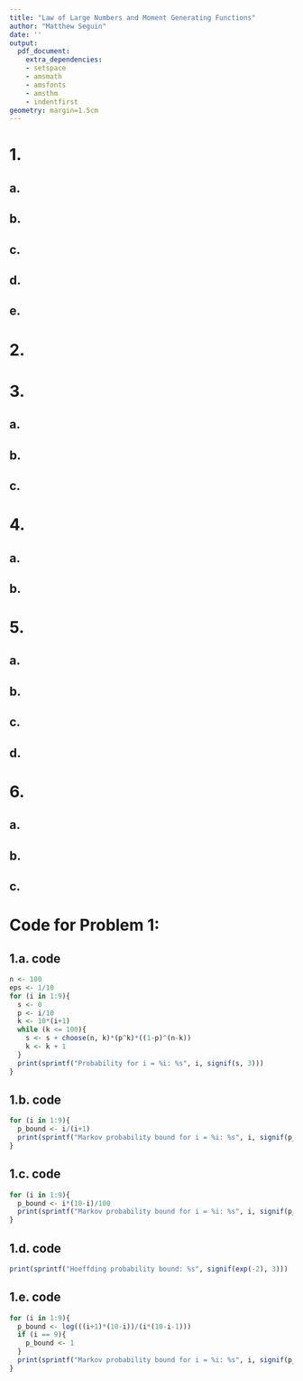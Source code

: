 ```yaml
---
title: "Law of Large Numbers and Moment Generating Functions"
author: "Matthew Seguin"
date: ''
output:
  pdf_document:
    extra_dependencies:
    - setspace
    - amsmath
    - amsfonts
    - amsthm
    - indentfirst
geometry: margin=1.5cm
---
```


# 1.
\begin{center}
\doublespacing
    Let $S_n\sim\mbox{Binomial}(n, p)$.
    \\We are asked to calculate the following for the cases $n = 100$ and $p_i =\frac{i}{10}$ for $i\in\{1, 2, ..., 10\}$ and $\epsilon =\frac{1}{10}$:
    \[\mathbb{P}[\frac{S_n}{n}\geq p_i +\epsilon]\]
\end{center}

## a.
\begin{center}
\doublespacing
    First we will compute the exact probabilities. Recall that $\mathbb{P}[S_n = k] =\binom{n}{k}p^k(1-p)^{n-k}$ for $k\in\{0, 1, 2, ..., n\}$.
    \\Therefore:
    \[\mathbb{P}[\frac{S_n}{n}\geq p +\epsilon] =\mathbb{P}[S_n\geq n(p +\epsilon)] =\sum_{n(p +\epsilon)\leq k\leq n}\mathbb{P}[S_n = k] =\sum_{n(p +\epsilon)\leq k\leq n}\binom{n}{k}p^k(1-p)^{n-k}\]
    If we let $n=100$, $p_i =\frac{i}{10}$, and $\epsilon =\frac{1}{10}$ this reduces to:
    \[\mathbb{P}[\frac{S_n}{n}\geq p_i +\epsilon] =\sum_{n(p_i +\epsilon)\leq k\leq n}\binom{n}{k}p_i^k(1-p_i)^{n-k} =\sum_{100(\frac{i}{10} +\frac{1}{10})\leq k\leq 100}\binom{100}{k}\Big{(}\frac{i}{10}\Big{)}^k\Big{(}1-\frac{i}{10}\Big{)}^{100-k}\]
    \[=\sum_{10(i + 1)\leq k\leq 100}\binom{100}{k}\Big{(}\frac{i}{10}\Big{)}^k\Big{(}1-\frac{i}{10}\Big{)}^{100-k}\]
    From the code shown \hyperref[1.a. code]{\textbf{\underline{here}}} we got the probabilities below:
    \begin{table}[h]
        \centering
        \begin{tabular}{|c|c|}
            \hline
            i & $\mathbb{P}[S_n/n\geq p_i +\epsilon]$ \\
            \hline
            1 & 0.00198 \\
            \hline
            2 & 0.0112 \\
            \hline
            3 & 0.021 \\
            \hline
            4 & 0.0271 \\
            \hline
            5 & 0.0284 \\
            \hline
            6 & 0.0248 \\
            \hline
            7 & 0.0165 \\
            \hline
            8 & 0.0057 \\
            \hline
            9 & 0.0000266 \\
            \hline
        \end{tabular}
    \end{table}
\end{center}

\newpage
## b.
\begin{center}
\doublespacing
    Now we will compute the Markov upper bound for these probabilities. Recall that $\mathbb{P}[X\geq a]\leq\frac{\mathbb{E}[X]}{a}$ for $a > 0$ and a non-negative random variable $X$. Further recall that since $S_n\sim\mbox{Binomial}(n, p)$ we know $\mathbb{E}[S_n] = np$.
    \\Therefore:
    \[\mathbb{P}[\frac{S_n}{n}\geq p +\epsilon] =\mathbb{P}[S_n\geq n(p +\epsilon)]\leq\frac{\mathbb{E}[S_n]}{n(p +\epsilon)} =\frac{np}{n(p +\epsilon)} =\frac{p}{p +\epsilon}\]
    If we let $n=100$, $p_i =\frac{i}{10}$, and $\epsilon =\frac{1}{10}$ this reduces to:
    \[\mathbb{P}[\frac{S_n}{n}\geq p_i +\epsilon]\leq\frac{p_i}{p_i +\epsilon} =\frac{i/10}{i/10 + 1/10} =\frac{i}{i+1}\]
    From the code shown \hyperref[1.b. code]{\textbf{\underline{here}}} we got the probabilities bounds below:
    \begin{table}[h]
        \centering
        \begin{tabular}{|c|c|}
            \hline
            i & Markov bound: $i/(i+1)$ \\
            \hline
            1 & 0.50 \\
            \hline
            2 & 0.667 \\
            \hline
            3 & 0.75 \\
            \hline
            4 & 0.80 \\
            \hline
            5 & 0.833 \\
            \hline
            6 & 0.857 \\
            \hline
            7 & 0.875 \\
            \hline
            8 & 0.889 \\
            \hline
            9 & 0.90 \\
            \hline
        \end{tabular}
    \end{table}
\end{center}

\newpage
## c.
\begin{center}
\doublespacing
    Now we will compute the Chebyschev upper bound for these probabilities. Recall that $\mathbb{P}[|X -\mu|\geq c]\leq\frac{\mathbb{V}[X]}{c^2}$ for $c > 0$. Further recall that since $S_n\sim\mbox{Binomial}(n, p)$ we know $\mathbb{E}[S_n] = np$ and $\mathbb{V}[X] = np(1-p)$.
    \\Therefore:
    \[\mathbb{P}[\frac{S_n}{n}\geq p +\epsilon] =\mathbb{P}[S_n\geq n(p +\epsilon)] =\mathbb{P}[S_n - np\geq n\epsilon]\leq\mathbb{P}[S_n - np\geq n\epsilon] +\mathbb{P}[S_n - np\leq -n\epsilon]\]
    \[=\mathbb{P}[|S_n - np|\geq n\epsilon]\leq\frac{np(1-p)}{n^2\epsilon^2} =\frac{p(1-p)}{n\epsilon^2}\]
    If we let $n=100$, $p_i =\frac{i}{10}$, and $\epsilon =\frac{1}{10}$ this reduces to:
    \[\mathbb{P}[\frac{S_n}{n}\geq p_i +\epsilon]\leq\frac{p_i(1-p_i)}{n\epsilon^2} =\frac{(i/10)(1-(i/10))}{100(1/10)^2} =\frac{1}{100}(i(10-i))\]
    From the code shown \hyperref[1.c. code]{\textbf{\underline{here}}} we got the probabilities bounds below:
    \begin{table}[h]
        \centering
        \begin{tabular}{|c|c|}
            \hline
            i & Chebyschev bound: $(i(10-i))/100$ \\
            \hline
            1 & 0.09 \\
            \hline
            2 & 0.16 \\
            \hline
            3 & 0.21 \\
            \hline
            4 & 0.24 \\
            \hline
            5 & 0.25 \\
            \hline
            6 & 0.24 \\
            \hline
            7 & 0.21 \\
            \hline
            8 & 0.16 \\
            \hline
            9 & 0.09 \\
            \hline
        \end{tabular}
    \end{table}
    \break
    Note however that for $i = 5$ we can see $\mathbb{P}[S_n - np\geq c] =\mathbb{P}[S_n - np\leq -c]$ since the distribution is symmetric about $\mu = np_i = 100(5/10) = 50$.
    \\Therefore for $i = 5$ which has $p_5 = 1/2$ we know:
    \[\mathbb{P}[\frac{S_n}{n}\geq p_5 +\epsilon] =\mathbb{P}[S_n\geq n(p_5 +\epsilon)] =\mathbb{P}[S_n - np_5\geq n\epsilon] =\frac{1}{2}\Big{(}\mathbb{P}[S_n - np_5\geq n\epsilon] +\mathbb{P}[S_n - np_5\leq -n\epsilon]\Big{)}\]
    \[=\frac{1}{2}\mathbb{P}[|S_n - np_5|\geq n\epsilon]\leq\frac{np_5(1-p_5)}{2n^2\epsilon^2} =\frac{p_5(1-p_5)}{2n\epsilon^2}\]
    Showing that for $i=5$ we can cut this bound in half, this will not work for any other $i$ because it is not true that:
    \[\mathbb{P}[S_n - np_i\geq n\epsilon] =\frac{1}{2}\Big{(}\mathbb{P}[S_n - np_i\geq n\epsilon] +\mathbb{P}[S_n - np_i\leq -n\epsilon]\Big{)}\]
\end{center}

\newpage
## d.
\begin{center}
\doublespacing
    Now we will compute the Hoeffding upper bound for these probabilities. Recall that for a random variable $Y_n = X_1 + ... + X_n$ where $a_i\leq X_i\leq b_i$ are independent we know $\mathbb{P}[Y_n -\mathbb{E}[Y_n]\geq t]\leq\mbox{exp}\Big{(}{-\frac{2t^2}{\sum_{i=1}^n (b_i - a_i)^2}}\Big{)}$ for $t > 0$. Further recall that since $S_n\sim\mbox{Binomial}(n, p)$ we know $S_n = X_1 + ... + X_n$ where $0\leq X_i\leq 1$ are independent and $\mathbb{E}[S_n] = np$.
    \\Therefore:
    \[\mathbb{P}[\frac{S_n}{n}\geq p +\epsilon] =\mathbb{P}[S_n\geq n(p +\epsilon)] =\mathbb{P}[S_n - np\geq n\epsilon]\leq\mbox{exp}\Big{(}{-\frac{2(n\epsilon)^2}{\sum_{i=1}^n (1 - 0)^2}}\Big{)} =\mbox{exp}\Big{(}-2n\epsilon^2\Big{)}\]
    If we let $n=100$, $p_i =\frac{i}{10}$, and $\epsilon =\frac{1}{10}$ this reduces to:
    \[\mathbb{P}[\frac{S_n}{n}\geq p_i +\epsilon]\leq\mbox{exp}\Big{(}-2n\epsilon^2\Big{)} =\mbox{exp}\Big{(}-2(100)(\frac{1}{10})^2\Big{)} =\mbox{exp}\Big{(}-2\Big{)}\]
    From the code shown \hyperref[1.d. code]{\textbf{\underline{here}}} we got the probabilities bounds below:
    \begin{table}[h]
        \centering
        \begin{tabular}{|c|c|}
            \hline
            i & Chebyshev bound: $\mbox{exp}(-2)$ \\
            \hline
            1 & 0.135 \\
            \hline
            2 & 0.135 \\
            \hline
            3 & 0.135 \\
            \hline
            4 & 0.135 \\
            \hline
            5 & 0.135 \\
            \hline
            6 & 0.135 \\
            \hline
            7 & 0.135 \\
            \hline
            8 & 0.135 \\
            \hline
            9 & 0.135 \\
            \hline
        \end{tabular}
    \end{table}
\end{center}

## e.
\begin{center}
\doublespacing
    Now we will compute the Chernoff upper bound for these probabilities. Recall that for a random variable $X$ we know for all $a > 0$ that $\mathbb{P}[X\geq a]\leq e^{-ta}\mathbb{E}[e^{tX}]$ for $t > 0$. Further recall that $\mathbb{P}[S_n = k] =\binom{n}{k}p^k(1-p)^{n-k}$ for $k\in\{0, 1, 2, ..., n\}$.
    \break
    \\This implies that $\mathbb{E}[e^{tX}] =\sum_{k=0}^n e^{tk}\binom{n}{k}p^k(1-p)^{n-k} =\sum_{k=0}^n\binom{n}{k}(pe^t)^k(1-p)^{n-k} = (pe^t + 1-p)^n$
    \\Where the last equality is a result of the binomial theorem for $(a + b)^n$ recognizing $a = pe^t$ and $b = 1 - p$.
    \\Therefore for any $t > 0$:
    \[\mathbb{P}[\frac{S_n}{n}\geq p +\epsilon] =\mathbb{P}[S_n\geq n(p +\epsilon)]\leq e^{-tn(p+\epsilon)}(pe^t + 1 - p)^n\]
    Now we want to find the $t > 0$ that minimizes this expression.
    \\If $p +\epsilon = 1$ then $e^{-tn(p+\epsilon)}(pe^t + 1 - p)^n = e^{-tn}(pe^t + 1 - p)^n = (p + (1-p)e^{-t})^n\leq (p + (1 - p))^n = 1$ is our bound.
    \break
    \\Continued on next page.
    \newpage
    If we assume $p +\epsilon < 1$ (which will be apparent why we need to later) we can do this by taking the derivative with respect to $t$:
    \[\dfrac{\partial}{\partial t} e^{-tn(p+\epsilon)}(pe^t + 1 - p)^n = -n(p+\epsilon)e^{-tn(p+\epsilon)}(pe^t + 1 - p)^n + ne^{-tn(p+\epsilon)}(pe^t + 1 - p)^{n-1}pe^t\]
    Setting this equal to 0 to find critical points we get:
    \[0 = -n(p+\epsilon)e^{-tn(p+\epsilon)}(pe^t + 1 - p)^n + ne^{-tn(p+\epsilon)}(pe^t + 1 - p)^{n-1}pe^t\]
    \[0 = -(p +\epsilon)(pe^t + 1 - p) + pe^t = pe^t(1 - (p +\epsilon)) - (p +\epsilon)(1 - p)\]
    \[pe^t(1 - (p +\epsilon)) = (p +\epsilon)(1 - p)\hspace{0.5in}\implies\hspace{0.5in}e^t =\frac{(p +\epsilon)(1 - p)}{p(1 - (p +\epsilon))}\]
    \[t =\mbox{ln}\Big{(}\frac{(p +\epsilon)(1 - p)}{p(1 - (p +\epsilon))}\Big{)} =\mbox{ln}\Big{(}\frac{(p +\epsilon)(1 - p)}{p(1 - (p +\epsilon))}\Big{)}\]
    This is in fact a minimum because the function is concave up as shown below:
    \[\dfrac{\partial^2}{\partial t^2} e^{-tn(p+\epsilon)}(pe^t + 1 - p)^n =\sum_{k=0}^n\dfrac{\partial^2}{\partial t^2} \binom{n}{k} e^{-tn(p+\epsilon)} p^ke^{kt} (1-p)^{n-k} =\sum_{k=0}^n\binom{n}{k} (1-p)^{n-k} p^k\dfrac{\partial^2}{\partial t^2} e^{t(k-n(p+\epsilon))}\]
    \[=\sum_{k=0}^n\binom{n}{k} (1-p)^{n-k} p^k\dfrac{\partial}{\partial t} (k-n(p+\epsilon))e^{t(k-n(p+\epsilon))} =\sum_{k=0}^n\binom{n}{k} (1-p)^{n-k} p^k (k-n(p+\epsilon))^2 e^{t(k-n(p+\epsilon))} > 0\]
    \\If we let $n=100$, $p_i =\frac{i}{10}$ (for $i < 9$), and $\epsilon =\frac{1}{10}$ this reduces to:
    \[t =\mbox{ln}\Big{(}\frac{(p_i +\epsilon)(1 - p_i)}{p_i(1 - (p_i +\epsilon))}\Big{)} =\mbox{ln}\Big{(}\frac{((i/10) + (1/10))(1 - (i/10))}{(i/10)(1 - ((i/10) + (1/10)))}\Big{)} =\mbox{ln}\Big{(}\frac{(i + 1)(10 - i)}{i(10 - i - 1)}\Big{)}\]
    Again with our bound for $i = 9$ being just 1.
    \\From the code shown \hyperref[1.e. code]{\textbf{\underline{here}}} we got the probabilities bounds below:
    \begin{table}[h]
        \centering
        \begin{tabular}{|c|c|}
            \hline
            i & Chernoff bound: $\mbox{ln}((i+1)(10-i)/(i(10-i-1)))$ for $i < 9$ \\
            \hline
            1 & 0.811 \\
            \hline
            2 & 0.539 \\
            \hline
            3 & 0.442 \\
            \hline
            4 & 0.405 \\
            \hline
            5 & 0.405 \\
            \hline
            6 & 0.442 \\
            \hline
            7 & 0.539 \\
            \hline
            8 & 0.811 \\
            \hline
            9 & 1 \\
            \hline
        \end{tabular}
    \end{table}
\end{center}


\newpage
# 2.
\begin{center}
\doublespacing
    Recall that for a sequence of iid random variables $Y_1, Y_2, Y_3, ...$ we know by the law of large numbers that:
    \[\lim_{n\rightarrow\infty}\frac{1}{n}(Y_1 + Y_2 + ... + Y_n) =\mathbb{E}[Y_1]\]
    Let $X_1, X_2, ...$ be iid random variables with mean $\mu$ and variance $\sigma^2$.
    \\Also let $X$ belong to the same distribution.
    \\Then we know:
    \[\lim_{n\rightarrow\infty}\frac{1}{\binom{n}{2}}\sum_{i,j:1\leq i < j\leq n} (X_i - X_j)^2 =\lim_{n\rightarrow\infty}\frac{2!(n-2)!}{n!}\Bigg{(}\frac{1}{2}\sum_{1\leq i,j\leq n} (X_i - X_j)^2\Bigg{)}\]
    Because $(X_i - X_j)^2$ is symmetric and $(X_k - X_k)^2 = 0$.
    Then:
    \[\lim_{n\rightarrow\infty}\frac{2!(n-2)!}{n!}\Bigg{(}\frac{1}{2}\sum_{1\leq i,j\leq n} (X_i - X_j)^2\Bigg{)} =\lim_{n\rightarrow\infty}\frac{1}{n(n-1)}\sum_{1\leq i,j\leq n} (X_i - X_j)^2\]
    \[=\lim_{n\rightarrow\infty}\frac{1}{n(n-1)}\sum_{1\leq i,j\leq n} (X_i -\mu +\mu - X_j)^2 =\lim_{n\rightarrow\infty}\frac{1}{n(n-1)}\sum_{1\leq i,j\leq n} (X_i -\mu)^2 + 2(X_i -\mu)(\mu - X_j) + (X_j -\mu)^2\]
    \[=\lim_{n\rightarrow\infty}\frac{1}{n(n-1)}\Bigg{(}\Big{(}\sum_{1\leq i,j\leq n} (X_i -\mu)^2\Big{)} -2\Big{(}\sum_{1\leq i,j\leq n} (X_i -\mu)(X_j -\mu)\Big{)} +\Big{(}\sum_{1\leq i,j\leq n} (X_j -\mu)^2\Big{)}\Bigg{)}\]
    \[=\lim_{n\rightarrow\infty}\frac{1}{n(n-1)}\Bigg{(}\Big{(}\sum_{i=1}^n\sum_{j=1}^n (X_i -\mu)^2\Big{)} -2\Big{(}\sum_{i=1}^n\sum_{j=1}^n (X_i -\mu)(X_j -\mu)\Big{)} +\Big{(}\sum_{i=1}^n\sum_{j=1}^n (X_j -\mu)^2\Big{)}\Bigg{)}\]
    \[=\lim_{n\rightarrow\infty}\frac{1}{n(n-1)}\Bigg{(}\Big{(}n\sum_{i=1}^n (X_i -\mu)^2\Big{)} -2\Big{(}\sum_{i=1}^n (X_i -\mu)\sum_{j=1}^n (X_j -\mu)\Big{)} +\Big{(}n\sum_{j=1}^n (X_j -\mu)^2\Big{)}\Bigg{)}\]
    \[=\lim_{n\rightarrow\infty} 2\Bigg{(}\frac{n}{n-1}\Big{(}\frac{1}{n}\sum_{i=1}^n (X_i -\mu)^2\Big{)} -\frac{1}{n(n-1)}\Big{(}\sum_{i=1}^n (X_i -\mu)\Big{)}\Big{(}\sum_{j=1}^n (X_j -\mu)\Big{)}\Bigg{)}\]
    \[=\lim_{n\rightarrow\infty} 2\Bigg{(}\frac{n}{n-1}\Big{(}\frac{1}{n}\sum_{i=1}^n (X_i -\mu)^2\Big{)} -\frac{1}{n(n-1)}\Big{(}\sum_{i=1}^n (X_i -\mu)\Big{)}^2\Bigg{)}\]
    \[=\lim_{n\rightarrow\infty} 2\Bigg{(}\frac{n}{n-1}\Big{(}\frac{1}{n}\sum_{i=1}^n (X_i -\mu)^2\Big{)} -\frac{n}{n^2(n-1)}\Big{(}\sum_{i=1}^n (X_i -\mu)\Big{)}^2\Bigg{)}\]
    \[=\lim_{n\rightarrow\infty} 2\Bigg{(}\frac{n}{n-1}\Big{(}\frac{1}{n}\sum_{i=1}^n (X_i -\mu)^2\Big{)} -\frac{n}{n-1}\Big{(}\frac{1}{n}\sum_{i=1}^n (X_i -\mu)\Big{)}^2\Bigg{)}\]
    \break
    Continued on next page.
    \newpage
    \[\lim_{n\rightarrow\infty}\frac{1}{\binom{n}{2}}\sum_{i,j:1\leq i < j\leq n} (X_i - X_j)^2 =\lim_{n\rightarrow\infty} 2\Bigg{(}\frac{n}{n-1}\Big{(}\frac{1}{n}\sum_{i=1}^n (X_i -\mu)^2\Big{)} -\frac{n}{n-1}\Big{(}\frac{1}{n}\sum_{i=1}^n (X_i -\mu)\Big{)}^2\Bigg{)}\]
    \[=\lim_{n\rightarrow\infty} \Bigg{(}2\frac{n}{n-1}\Bigg{)}\Bigg{(}\Big{(}\frac{1}{n}\sum_{i=1}^n (X_i -\mu)^2\Big{)} -\Big{(}\frac{1}{n}\sum_{i=1}^n (X_i -\mu)\Big{)}^2\Bigg{)}\]
    \[=\Bigg{(}\lim_{n\rightarrow\infty} 2\frac{n}{n-1}\Bigg{)}\Bigg{(}\lim_{n\rightarrow\infty}\Big{(}\frac{1}{n}\sum_{i=1}^n (X_i -\mu)^2\Big{)} -\lim_{n\rightarrow\infty}\Big{(}\frac{1}{n}\sum_{i=1}^n (X_i -\mu)\Big{)}^2\Bigg{)}\]
    Since for convergent sequences $(a_n)$ and $(b_n)$ we know:
    \\$\lim_{n\rightarrow\infty} a_n b_n = (\lim_{n\rightarrow\infty} a_n)(\lim_{n\rightarrow\infty} b_n)$
    \\and
    \\$\lim_{n\rightarrow\infty} a_n + b_n = (\lim_{n\rightarrow\infty} a_n) + (\lim_{n\rightarrow\infty} b_n)$
    \\and
    \\$\lim_{n\rightarrow\infty} ca_n = c(\lim_{n\rightarrow\infty} a_n)$
    \\Then:
    \[\Bigg{(}\lim_{n\rightarrow\infty} 2\frac{n}{n-1}\Bigg{)}\Bigg{(}\lim_{n\rightarrow\infty}\Big{(}\frac{1}{n}\sum_{i=1}^n (X_i -\mu)^2\Big{)} -\lim_{n\rightarrow\infty}\Big{(}\frac{1}{n}\sum_{i=1}^n (X_i -\mu)\Big{)}^2\Bigg{)}\]
    \[= 2\Bigg{(}\mathbb{E}[(X -\mu)^2] -\Big{(}\lim_{n\rightarrow\infty}\frac{1}{n}\sum_{i=1}^n (X_i -\mu)\Big{)}^2\Bigg{)}\]
    Where the expectation comes from the law of large numbers. Moving the limit inside of the square is allowed because $f(x) = x^2$ is continuous and for a continuous function $g(x)$ and a convergent sequence $a_n$ we know:
    \\$\lim_{n\rightarrow\infty} g(a_n) = g(\lim_{n\rightarrow\infty} a_n)$
    \\Finally we have:
    \[\lim_{n\rightarrow\infty}\frac{1}{\binom{n}{2}}\sum_{i,j:1\leq i < j\leq n} (X_i - X_j)^2 = 2\Bigg{(}\mathbb{E}[(X -\mu)^2] -\Big{(}\lim_{n\rightarrow\infty}\frac{1}{n}\sum_{i=1}^n (X_i -\mu)\Big{)}^2\Bigg{)}\]
    \[= 2\Bigg{(}\sigma^2 -\Big{(}\mathbb{E}[X -\mu]\Big{)}^2\Bigg{)} = 2\Bigg{(}\sigma^2 -\Big{(}\mu -\mu\Big{)}^2\Bigg{)} = 2\sigma^2\;\;\qedsymbol\]
\end{center}


\newpage
# 3.
\begin{center}
\doublespacing
    We are given that $X_1, X_2, X_3, ...$ are all iid with mean $\mu = 0$ and variance $\sigma^2$. Let $S_n = X_1 + X_2 + ... + X_n$.
    \\Firstly note that since all of the $X_i$'s are independent we know:
    \\$\mathbb{V}[S_n] =\mathbb{V}[X_1 + X_2 + ... + X_n] =\mathbb{V}[X_1] +\mathbb{V}[X_2] + ... +\mathbb{V}[X_n] = n\mathbb{V}[X_1] = n\sigma^2$
    \\Recall Chebyschev's inequality: $\mathbb{P}[|X -\mu|\geq c]\leq\frac{\mathbb{V}[X]}{c^2}$ for $c > 0$.
\end{center}

## a.
\begin{center}
\doublespacing
    We can compute the first limit directly by bounding it and using the squeeze theorem:
    \[0\leq\mathbb{P}[S_n\geq 0.01n]\leq\mathbb{P}[S_n\geq 0.01n] +\mathbb{P}[S_n\leq -0.01n] =\mathbb{P}[|S_n|\geq 0.01n] =\mathbb{P}[|S_n -\mu|\geq 0.01n]\leq\frac{\mathbb{V}[S_n]}{(0.01n)^2}\]
    \[=\frac{n\sigma^2}{(0.01)^2 n^2} =\frac{(100\sigma)^2}{n}\]
    Therefore we know:
    \[0 =\lim_{n\rightarrow\infty} 0\leq\lim_{n\rightarrow\infty}\mathbb{P}[S_n\geq 0.01n]\leq\lim_{n\rightarrow\infty}\frac{(100\sigma)^2}{n} = 0\]
    Showing by the squeeze theorem that:
    \[\lim_{n\rightarrow\infty}\mathbb{P}[S_n\geq 0.01n] = 0\]
\end{center}

## b.
\begin{center}
\doublespacing
    By the central limit theorem we know $-\frac{S_n}{n}$ is asymptotically normal with mean $\mu = 0$ and variance $\frac{\sigma^2}{n}$.
    \\Formally this means:
    \[\lim_{n\rightarrow\infty}\mathbb{P}[\frac{-S_n}{\sigma\sqrt{n}}\leq x] =\lim_{n\rightarrow\infty}\mathbb{P}[\frac{\sqrt{n}}{\sigma} (-\frac{S_n}{n} - 0)\leq x] =\lim_{n\rightarrow\infty}\mathbb{P}[\frac{\sqrt{n}}{\sigma} ((-\frac{S_n}{n}) -\mu)\leq x] =\Phi (x)\]
    Where $\Phi(x)$ is the CDF of the standard normal distribution, therefore:
    \[\lim_{n\rightarrow\infty}\mathbb{P}[S_n\geq 0] =\lim_{n\rightarrow\infty} \mathbb{P}[-S_n\leq 0] =\lim_{n\rightarrow\infty} \mathbb{P}[\frac{-S_n}{\sigma\sqrt{n}}\leq 0] =\Phi (0) =\frac{1}{2}\]
    By the symmetry of the normal distribution.
\end{center}

\newpage
## c.
\begin{center}
\doublespacing
    First note the following:
    \[\mathbb{P}[S_n < -0.01n]\leq\mathbb{P}[S_n\leq -0.01n]\]
    \[-\mathbb{P}[S_n < -0.01n]\geq -\mathbb{P}[S_n\leq -0.01n]\]
    \[1 -\mathbb{P}[S_n < -0.01n]\geq 1 -\mathbb{P}[S_n\leq -0.01n]\]
    From part a we know:
    \[\lim_{n\rightarrow\infty}\mathbb{P}[S_n\geq 0.01n] = 0\]
    Therefore:
    \[1\geq\lim_{n\rightarrow\infty}\mathbb{P}[S_n\geq -0.01n] =\lim_{n\rightarrow\infty} 1 -\mathbb{P}[S_n < -0.01n]\geq \lim_{n\rightarrow\infty} 1 -\mathbb{P}[S_n\leq -0.01n] = 1 -\lim_{n\rightarrow\infty}\mathbb{P}[S_n\leq -0.01n] = 1\]
    Showing by the squeeze theorem that:
    \[\lim_{n\rightarrow\infty}\mathbb{P}[S_n\geq -0.01n] = 1\]
\end{center}


\newpage
# 4.
\begin{center}
\doublespacing
    We are given the Laplace distribution has density $f_Z (z) =\frac{\lambda}{2}e^{-\lambda|z|}$ and MGF $M_Z (t) =\frac{\lambda^2}{\lambda^2 - t^2}$, $\lambda > 0$.
    \\Let $X, Y\overset{\mbox{iid}}{\sim} Exp(\lambda)$, then we are considering $Z - X - Y$.
    \\Recall that $f_X (x) =\lambda e^{-\lambda x}$ for $x\geq 0$.
\end{center}

## a.
\begin{center}
\doublespacing
    First we will use moment generating functions. Recall that a distribution is entirely determined based on its moments and hence is entirely determined based on its moment generating function (should it exist).
    \\Formally this means if $M_A (t) = M_B (t)$ then $A$ and $B$ follow the same distribution.
    \\Computing the MGF of $Z = X - Y$ directly we have:
    \[M_Z (t) =\mathbb{E}[e^tZ] =\mathbb{E}[e^{t(X-Y)}] =\mathbb{E}[e^{tX}e^{-tY}] =\mathbb{E}[e^{tX}]\mathbb{E}[e^{-tY}]\]
    Where the last equality holds from the fact that $X$ and $Y$ are independent and so $e^{tX}$ is independent of $e^{-tY}$
    \\Now:
    \[\mathbb{E}[e^{tX}] =\int_{-\infty}^\infty e^{tx} f_X (x)\:dx =\int_{0}^\infty e^{tx}\lambda e^{-\lambda x}\:dx =\lambda\int_{0}^\infty e^{x(t-\lambda)}\:dx =\lambda\Big{(}\frac{1}{t -\lambda}e^{x(t-\lambda)}\Big{|}_0^\infty\Big{)}\]
    \[=\frac{\lambda}{t -\lambda}\Big{(}\lim_{x\rightarrow\infty} e^{x(t-\lambda)} - 1\Big{)} =\frac{\lambda}{t -\lambda}\Big{(}0 - 1\Big{)} =\frac{\lambda}{\lambda - t}\]
    For $t -\lambda < 0$ or equivalently $t <\lambda$ (which works fine here since MGFs consider $t$ around a neighborhood of 0).
    \\Similarly:
    \[\mathbb{E}[e^{-tY}] =\int_{-\infty}^\infty e^{-ty} f_Y (y)\:dy =\int_{0}^\infty e^{-ty}\lambda e^{-\lambda y}\:dy =\lambda\int_{0}^\infty e^{-y(t+\lambda)}\:dy =\lambda\Big{(}\frac{-1}{t+\lambda}e^{-y(t+\lambda)}\Big{|}_0^\infty\Big{)}\]
    \[= -\frac{\lambda}{t +\lambda}\Big{(}\lim_{y\rightarrow\infty} e^{-y(t+\lambda)} - 1\Big{)} = -\frac{\lambda}{t +\lambda}\Big{(}0 - 1\Big{)} =\frac{\lambda}{\lambda + t}\]
    For $t +\lambda > 0$ or equivalently $t > -\lambda$ (which works fine here since MGFs consider $t$ around a neighborhood of 0).
    Finally we have:
    \[M_Z (t) =\mathbb{E}[e^{tX}]\mathbb{E}[e^{-tY}] =\Big{(}\frac{\lambda}{\lambda - t}\Big{)}\Big{(}\frac{\lambda}{\lambda + t}\Big{)} =\frac{\lambda^2}{\lambda^2 - t^2}\]
    Which we recognize as the MGF given for the Laplace distribution.
    \\Therefore if $X, Y\overset{\mbox{iid}}{\sim} Exp(\lambda)$, then $Z - X - Y$ follows the Laplace distribution \qedsymbol
\end{center}

\newpage
## b.
\begin{center}
\doublespacing
    Recall that the CDF of an exponential random variable with parameter $\mu$ is $F_T (t) = 1 - e^{-\mu t}$
    \\First we will need to find the density of $-Y$, we can do this with the CDF of $Y$:
    \\$\mathbb{P}[-Y\leq y] =\mathbb{P}[Y\geq -y] =\mathbb{P}[Y > -y] = 1 -\mathbb{P}[Y\leq -y] = 1 - (1 - e^{-\lambda (-y)}) = e^{\lambda y}$
    \\For $y\leq 0$ (otherwise the probability would just be 1), therefore:
    \\$f_{-Y} (y) =\frac{d}{dy} e^{\lambda y} =\lambda e^{\lambda y}$
    \\For $y\leq 0$ (a rather intuitive result, we are just mirroring the function's domain).
    \\Now we will use the convolution formula given below for $C = A + B$:
    \[f_C (c) =\int_{-\infty}^\infty f_{A,B} (a, c - a)\:da\]
    We know that $X$ and $Y$ in our problem are independent so $f_{X,Y} (x, y) = f_X (x) f_Y (y)$, therefore if $Z = X - Y$:
    \[f_Z (z) =\int_{-\infty}^\infty f_{X,Y} (x, z - x)\:dx =\int_{-\infty}^\infty f_X (x) f_{-Y} (z - x)\:dx =\int_0^\infty\lambda e^{-\lambda x} f_{-Y} (z - x)\:dx\]
\end{center}
\begin{itemize}
    \item If $z > 0$ (i.e. $z - x\leq 0$ if and only if $x\geq z > 0$):
\end{itemize}
\begin{center}
    \[f_Z (z) =\int_0^\infty\lambda e^{-\lambda x} f_{-Y} (z - x)\:dx =\int_z^\infty\lambda e^{-\lambda x} \lambda e^{\lambda (z - x)}\:dx =\lambda^2\int_z^\infty e^{\lambda (-x + z - x)}\:dx =\lambda^2 e^{\lambda z}\int_z^\infty e^{-2\lambda x}\:dx\]
    \[=\lambda^2 e^{\lambda z}\Big{(}\frac{-1}{2\lambda} e^{-2\lambda x}\Big{|}_z^\infty\Big{)} =\lambda^2 e^{\lambda z}\Big{(}\lim_{x\rightarrow\infty}\frac{-1}{2\lambda} e^{-2\lambda x} +\frac{1}{2\lambda} e^{-2\lambda z}\Big{)} =\lambda^2 e^{\lambda z}\Big{(}0 +\frac{1}{2\lambda} e^{-2\lambda z}\Big{)} =\frac{\lambda}{2} e^{-\lambda z}\]
    \vspace{0.05in}
\end{center}
\begin{itemize}
    \item If $z\leq 0$ (i.e. $z - x < 0$ for all $x > 0$):
\end{itemize}
\begin{center}
    \[f_Z (z) =\int_0^\infty\lambda e^{-\lambda x} f_{-Y} (z - x)\:dx =\int_0^\infty\lambda e^{-\lambda x} \lambda e^{\lambda (z - x)}\:dx =\lambda^2\int_0^\infty e^{\lambda (-x + z - x)}\:dx =\lambda^2 e^{\lambda z}\int_0^\infty e^{-2\lambda x}\:dx\]
    \[=\lambda^2 e^{\lambda z}\Big{(}\frac{-1}{2\lambda} e^{-2\lambda x}\Big{|}_0^\infty\Big{)} =\lambda^2 e^{\lambda z}\Big{(}\lim_{x\rightarrow\infty}\frac{-1}{2\lambda} e^{-2\lambda x} +\frac{1}{2\lambda}\Big{)} =\lambda^2 e^{\lambda z}\Big{(}0 +\frac{1}{2\lambda}\Big{)} =\frac{\lambda}{2} e^{\lambda z}\]
    \vspace{0.05in}
\end{center}
\begin{center}
\doublespacing
    Therefore:
    \[f_Z (z) =
    \begin{cases}
        \dfrac{\lambda}{2} e^{\lambda z} & \mbox{for}\;\;\;z\leq 0 \\
        \dfrac{\lambda}{2} e^{-\lambda z} & \mbox{for}\;\;\;z > 0
    \end{cases}
    \;\;=\frac{\lambda}{2} e^{-\lambda |z|}\;\;\mbox{for all}\;\;z\in\mathbb{R}
    \]
    Which we recognize as the density given for the Laplace distribution.
    \\Therefore if $X, Y\overset{\mbox{iid}}{\sim} Exp(\lambda)$, then $Z - X - Y$ follows the Laplace distribution \qedsymbol
\end{center}


\newpage
# 5.
\begin{center}
\doublespacing
    We are given the following PDF for $X$:
    \[f_X (x) =
    \begin{cases}
        \frac{2}{9} & \mbox{for}\;\;0\leq x\leq 1 \\
        \frac{4 - |4 - 2x|}{9} & \mbox{for}\;\;1 < x\leq 4 \\
        0 & \mbox{otherwise}
    \end{cases}
    \]
\end{center}

## a.
\begin{center}
\doublespacing
    First we will show that this is indeed a PDF.
    \\Note that $|4 - 2x|\leq 4$ for $1 < x\leq 4$, therefore $4 - |4 - 2x|\geq 0$ for $1 < x\leq 4$. Clearly $2/9 > 0$.
    \\So we can clearly see that $f_X (x)\geq 0$ for all $x\in\mathbb{R}$.
    \\Now see the following:
    \[\int_{-\infty}^\infty f_X (x)\:dx =\int_0^1\frac{2}{9}\:dx +\int_1^2\frac{4 - |4 - 2x|}{9}\:dx +\int_2^4\frac{4 - |4 - 2x|}{9}\:dx\]
    \[=\frac{2}{9} +\int_1^2\frac{4 - (4 - 2x)}{9}\:dx +\int_2^4\frac{4 + (4 - 2x)}{9}\:dx =\frac{2}{9} +\frac{2}{9}\int_1^2 x\:dx +\frac{2}{9}\int_2^4 4 - x\:dx\]
    \[=\frac{2}{9}\Bigg{(}1 +\Big{(}\frac{x^2}{2}\Big{|}_1^2\Big{)} +\Big{(}4x -\frac{x^2}{2}\Big{|}_2^4\Big{)}\Bigg{)} =\frac{2}{9}\Bigg{(}1 +\Big{(}2 -\frac{1}{2}\Big{)} +\Big{(}16 - 8 - 8 + 2\Big{)}\Bigg{)}\]
    \[=\frac{2}{9}\Bigg{(}1 +\frac{3}{2} + 2\Bigg{)} =\Big{(}\frac{2}{9}\Big{)}\Big{(}\frac{9}{2}\Big{)} = 1\]
    Therefore $f_X (x)$ is a PDF since it is non-negative and integrates to 1 \qedsymbol \\
    \vspace{1.5in}
    Part b on next page.
\end{center}

\newpage
## b.
\begin{center}
\doublespacing
    Now we will find the MGF (for $t\neq 0$):
    \[M_X (t) =\mathbb{E}[e^{Xt}] =\int_{-\infty}^\infty e^{xt} f_X (x)\:dx =\int_0^1\frac{2}{9} e^{xt}\:dx +\int_1^2\frac{4 - |4 - 2x|}{9} e^{xt}\:dx +\int_2^4\frac{4 - |4 - 2x|}{9} e^{xt}\:dx\]
    \[=\frac{2}{9}\Big{(}\frac{1}{t}e^{xt}\Big{|}_0^1\Big{)} +\int_1^2\frac{4 - (4 - 2x)}{9} e^{xt}\:dx +\int_2^4\frac{4 + (4 - 2x)}{9} e^{xt}\:dx\]
    \[=\frac{2(e^t - 1)}{9t} +\frac{2}{9}\int_1^2 x e^{xt}\:dx +\frac{2}{9}\int_2^4 (4 - x) e^{xt}\:dx\]
    \[=\frac{2(e^t - 1)}{9t} +\frac{2}{9}\int_2^4 4 e^{xt}\:dx +\frac{2}{9}\int_1^2 x e^{xt}\:dx -\frac{2}{9}\int_2^4 xe^{xt}\:dx\]
    \[=\frac{2(e^t - 1)}{9t} +\frac{2}{9}\Big{(}\frac{4}{t} e^{xt}\Big{|}_2^4\Big{)} +\frac{2}{9}\int_1^2 x e^{xt}\:dx -\frac{2}{9}\int_2^4 xe^{xt}\:dx\]
    \[=\frac{2(e^t - 1)}{9t} +\frac{8(e^{4t} - e^{2t})}{9t} +\frac{2}{9}\int_1^2 x e^{xt}\:dx -\frac{2}{9}\int_2^4 xe^{xt}\:dx\]
    Now we will use substitution to solve the remaining integrals:
    \\Let $u = x$ and $\frac{dv}{dx} = e^{xt}$ then $\frac{du}{dx} = 1$ and $v =\frac{1}{t} e^{xt}$, then:
    \[\int_a^b x e^{xt}\:dx =\int_a^b u\frac{dv}{dx}\:dx = uv\Big{|}_a^b -\int_a^b v\frac{du}{dx}\:dx =\frac{x}{t} e^{xt}\Big{|}_a^b -\int_a^b\frac{1}{t} e^{xt}\:dx =\frac{be^{bt} - ae^{at}}{t} -\Big{(}\frac{1}{t^2} e^{xt}\Big{|}_a^b\Big{)}\]
    \[=\frac{be^{bt} - ae^{at}}{t} -\frac{e^{bt} - e^{at}}{t^2}\]
    Therefore for $t\neq 0$ we have:
    \[M_X (t) =\frac{2(e^t - 1)}{9t} +\frac{8(e^{4t} - e^{2t})}{9t} +\frac{2}{9}\int_1^2 x e^{xt}\:dx -\frac{2}{9}\int_2^4 xe^{xt}\:dx\]
    \[=\frac{2}{9}\Bigg{(}\frac{e^t - 1}{t} +\frac{4(e^{4t} - e^{2t})}{t} +\frac{2e^{2t} - e^{t}}{t} -\frac{e^{2t} - e^{t}}{t^2} -\frac{4e^{4t} - 2e^{2t}}{t} +\frac{e^{4t} - e^{2t}}{t^2}\Bigg{)}\]
    \[=\frac{2}{9}\Bigg{(}\frac{e^t - 1 + 4e^{4t} - 4e^{2t} + 2e^{2t} - e^{t} - 4e^{4t} + 2e^{2t}}{t} -\frac{e^{2t} - e^{t} - e^{4t} + e^{2t}}{t^2}\Bigg{)}\]
    \[=\frac{2}{9}\Bigg{(}\frac{e^{4t} + e^t - 2e^{2t} - t}{t^2}\Bigg{)}\]
    If $t = 0$ then $M_X (t) =\mathbb{E}[e^{Xt}] =\mathbb{E}[e^{X0}] =\mathbb{E}[1] = 1$.
    Therefore the MGF for $X$ if given by:
    \[M_X (t) =\mathbb{E}[e^{Xt}] =
    \begin{cases}
        \frac{2}{9}\Bigg{(}\frac{e^{4t} + e^t - 2e^{2t} - t}{t^2}\Bigg{)} & \mbox{for}\;\;t\neq 0 \\
        1 & \mbox{for}\;\;t = 0
    \end{cases}
    \;\;\;\;\qedsymbol\]
\end{center}

\newpage
## c.
\begin{center}
\doublespacing
    Recall that
    \[M_X (t) =\mathbb{E}[e^{Xt}] =
    \begin{cases}
        \frac{2}{9}\Bigg{(}\frac{e^{4t} + e^t - 2e^{2t} - t}{t^2}\Bigg{)} & \mbox{for}\;\;t\neq 0 \\
        1 & \mbox{for}\;\;t = 0
    \end{cases}
    \;\;\;\;\qedsymbol\]
    First note that $M_X (t)$ satisfies the $\frac{0}{0}$ condition for L'hopital's rule twice:
    \[\lim_{t\rightarrow 0}\frac{2}{9}\Bigg{(}\frac{e^{4t} + e^t - 2e^{2t} - t}{t^2}\Bigg{)} =\frac{2}{9}\lim_{t\rightarrow 0}\frac{\frac{d}{dt} (e^{4t} + e^t - 2e^{2t} - t)}{\frac{d}{dt} t^2} =\frac{2}{9}\lim_{t\rightarrow 0}\frac{4e^{4t} + e^t - 4e^{2t} - 1}{2t}\]
    \[=\frac{2}{9}\lim_{t\rightarrow 0}\frac{\frac{d}{dt}(4e^{4t} + e^t - 4e^{2t} - 1)}{\frac{d}{dt}2t} =\frac{2}{9}\lim_{t\rightarrow 0}\frac{16e^{4t} + e^t - 8e^{2t}}{2} =\Big{(}\frac{2}{9}\Big{)}\Big{(}\frac{16 + 1 - 8}{2}\Big{)} =\Big{(}\frac{2}{9}\Big{)}\Big{(}\frac{9}{2}\Big{)} = 1\]
    Therefore $M_X (t)$ is continuous for all $t\in\mathbb{R}$.
    \\Because $M_X (t)$ is continuous at $t = 0$ we know for all $t\in\mathbb{R}$ that:
    \[M_X (t) =\frac{2}{9t^2}\Bigg{(}e^{4t} + e^t - 2e^{2t} - t\Bigg{)} =\frac{2}{9t^2}\Bigg{(}-t +\sum_{n=0}^\infty\frac{(4t)^n}{n!} +\sum_{n=0}^\infty\frac{t^n}{n!} - 2\sum_{n=0}^\infty\frac{(2t)^n}{n!}\Bigg{)}\]
    \[=\frac{2}{9t^2}\Bigg{(}-t +\sum_{n=0}^\infty\frac{4^n t^n + t^n - 2^{n+1} t^n}{n!}\Bigg{)} =\frac{2}{9t^2}\Bigg{(}-t +\sum_{n=0}^\infty t^n\frac{4^n + 1 - 2^{n+1}}{n!}\Bigg{)}\]
    \[=\frac{2}{9t^2}\Bigg{(}-t + t +\sum_{n=2}^\infty t^n\frac{4^n + 1 - 2^{n+1}}{n!}\Bigg{)} =\frac{2}{9t^2}\sum_{n=2}^\infty t^n\frac{4^n + 1 - 2^{n+1}}{n!}\]
    \[=\frac{2}{9}\sum_{n=2}^\infty t^{n-2}\frac{4^n + 1 - 2^{n+1}}{n!}\]
    \\Clearly $M_X (t) <\infty$ for all $t\in (-\epsilon,\epsilon)$ for some $\epsilon > 0$ (in fact for all $\epsilon > 0$ in this case).
    \\Therefore we know $\frac{d^k}{dt^k} M_X (t)\Big{|}_{t=0} =\mathbb{E}[X^k]$ for all $k\in\mathbb{N}$.
    \\First computing $\mathbb{E}[X]$:
    \[\mathbb{E}[X] =\frac{d}{dt} M_X (t)\Big{|}_{t=0} =\frac{d}{dt}\frac{2}{9}\sum_{n=2}^\infty t^{n-2}\frac{4^n + 1 - 2^{n+1}}{n!}\Bigg{|}_{t=0}\]
    \[=\frac{2}{9}\sum_{n=2}^\infty \frac{d}{dt} t^{n-2}\frac{4^n + 1 - 2^{n+1}}{n!}\Bigg{|}_{t=0} =\frac{2}{9}\sum_{n=3}^\infty (n-2) t^{n-3}\frac{4^n + 1 - 2^{n+1}}{n!}\Bigg{|}_{t=0}\]
    \[=\Big{(}\frac{2}{9}\Big{)}\Big{(}\frac{4^3 + 1 - 2^4}{3!}\Big{)} =\Big{(}\frac{2}{9}\Big{)}\Big{(}\frac{64 + 1 - 16}{6}\Big{)} =\Big{(}\frac{2}{9}\Big{)}\Big{(}\frac{49}{6}\Big{)} =\frac{49}{27}\]
    \break
    Continued on next page.
    \newpage
    Now computing $\mathbb{E}[X^2]$:
    \[\mathbb{E}[X^2] =\frac{d^2}{dt^2} M_X (t)\Big{|}_{t=0} =\frac{d^2}{dt^2}\frac{2}{9}\sum_{n=2}^\infty t^{n-2}\frac{4^n + 1 - 2^{n+1}}{n!}\Bigg{|}_{t=0}\]
    \[=\frac{2}{9}\sum_{n=2}^\infty \frac{d^2}{dt^2} t^{n-2}\frac{4^n + 1 - 2^{n+1}}{n!}\Bigg{|}_{t=0} =\frac{2}{9}\sum_{n=3}^\infty (n-2) \frac{d}{dt}t^{n-3}\frac{4^n + 1 - 2^{n+1}}{n!}\Bigg{|}_{t=0}\]
    \[=\frac{2}{9}\sum_{n=4}^\infty (n-2)(n-3)t^{n-4}\frac{4^n + 1 - 2^{n+1}}{n!}\Bigg{|}_{t=0} =\Big{(}\frac{2}{9}\Big{)}\Big{(}2\Big{)}\Big{(}\frac{4^4 + 1 - 2^5}{4!}\Big{)}\]
    \[=\Big{(}\frac{4}{9}\Big{)}\Big{(}\frac{256 + 1 - 32}{24}\Big{)} =\Big{(}\frac{4}{9}\Big{)}\Big{(}\frac{225}{24}\Big{)} =\frac{25}{6}\]
    Therefore we know:
    \[\mathbb{V}[X] =\mathbb{E}[X^2] -(\mathbb{E}[X])^2 =\frac{25}{6} -\frac{49^2}{27^2} =\frac{(25)(27^2) - (6)(49^2)}{(6)(27^2)} =\frac{18225 - 14406}{4374} =\frac{1273}{1458}\]
    Giving us our final answer:
    \[\mathbb{E}[X] =\frac{49}{27}\;\;\;\;\;\;\;\;\;\;\;\;\;\;\;\;\;\;\;\;\;\;\;\;\mathbb{V}[X] =\frac{1273}{1458}\]
\end{center}

\newpage
## d.
\begin{center}
\doublespacing
    Again we will use the fact that $\frac{d^k}{dt^k} M_X (t)\Big{|}_{t=0} =\mathbb{E}[X^k]$ for all $k\in\mathbb{N}$.
    \\Recall:
    \[M_X (t) =\frac{2}{9}\sum_{n=2}^\infty t^{n-2}\frac{4^n + 1 - 2^{n+1}}{n!}\]
    For $m < k$ when we take the $k$th derivative of $a t^m$ for $a\in\mathbb{R}$ we get:
    \[\frac{d^k}{dt^k} a t^m = a\frac{d^{(k-m)}}{dt^{(k-m)}} m! t^{(m-m)} = a\frac{d^{(k-m)}}{dt^{(k-m)}} m! = 0\]
    Since the derivative of a constant is 0.
    \\Then if we take the $k$th derivative of $a t^k$ for $a\in\mathbb{R}$ we get:
    \[\frac{d^k}{dt^k} a t^k = a (k! t^{(k-k)}) = a (k!)\]
    For $m > k$ when we take the $k$th derivative of $a t^m$ and evaluate at $t=0$ for $a\in\mathbb{R}$ we get:
    \[\frac{d^k}{dt^k} a t^m\Big{|}_{t=0} = a m(m-1)...(m-k+1) t^{m-k}\Big{|}_{t=0} = a\frac{m!}{(m-k)!} t^{m-k}\Big{|}_{t=0} = 0\]
    When we take the $k$th derivative of $M_X (t)$ and evaluate at $t = 0$ we will get:
    \[\frac{d^k}{dt^k} M_X (t)\Big{|}_{t=0} =\frac{d^k}{dt^k}\frac{2}{9}\sum_{n=2}^\infty t^{n-2}\frac{4^n + 1 - 2^{n+1}}{n!}\Bigg{|}_{t=0} =\frac{2}{9}\sum_{n=2}^\infty \frac{d^k}{dt^k}t^{n-2}\frac{4^n + 1 - 2^{n+1}}{n!}\Bigg{|}_{t=0}\]
    \[=\Big{(}\frac{2}{9}\Big{)} k!\frac{4^{k+2} + 1 - 2^{k+3}}{(k+2)!} =\frac{2(4^{k+2} + 1 - 2^{k+3})}{9(k+2)(k+1)}\]
    Since only the term where $k = n-2$ (i.e. $n = k + 2$) will remain due to the results above.
    \\Giving us the final result:
    \[\mathbb{E}[X^k] =\frac{d^k}{dt^k} M_X (t)\Big{|}_{t=0} =\frac{2(4^{k+2} + 1 - 2^{k+3})}{9(k+2)(k+1)}\]
\end{center}


\newpage
# 6.
\begin{center}
\doublespacing
    We are letting $X_1, X_2, ..., X_n$ be independent and $S_n = X_1 + X_2 + ... + X_n$.
\end{center}

## a.
\begin{center}
\doublespacing
    First we are considering $X_i\sim N(\mu_i,\sigma_i^2)$.
    \\Finding the MGF for a normal distribution we have (letting $X\sim N(\mu,\sigma^2))$:
    \[M_X (t) =\mathbb{E}[e^{Xt}] =\int_{-\infty}^\infty e^{xt} f_X (x)\:dx =\int_{-\infty}^\infty\frac{e^{xt}}{\sigma\sqrt{2\pi}}e^{-\frac{(x-\mu)^2}{2\sigma^2}}\:dx =\frac{1}{\sigma\sqrt{2\pi}}\int_{-\infty}^\infty e^{xt -\frac{x^2 -2\mu x +\mu^2}{2\sigma^2}}\:dx\]
    \[=\frac{1}{\sigma\sqrt{2\pi}}\int_{-\infty}^\infty e^{-\frac{x^2 -2\mu x - 2\sigma^2 t x  +\mu^2}{2\sigma^2}}\:dx =\frac{1}{\sigma\sqrt{2\pi}}\int_{-\infty}^\infty e^{-\frac{x^2 -2x (\mu + \sigma^2 t)  +\mu^2}{2\sigma^2}}\:dx\]
    \[=\frac{1}{\sigma\sqrt{2\pi}}\int_{-\infty}^\infty e^{-\frac{x^2 -2x (\mu + \sigma^2 t)  + (\mu +\sigma^2 t)^2 - (\mu +\sigma^2 t)^2 +\mu^2}{2\sigma^2}}\:dx =\frac{1}{\sigma\sqrt{2\pi}}\int_{-\infty}^\infty e^{-\frac{x^2 -2x (\mu + \sigma^2 t)  + (\mu +\sigma^2 t)^2}{2\sigma^2}}e^{\frac{(\mu +\sigma^2 t)^2 -\mu^2}{2\sigma^2}}\:dx\]
    \[=\frac{e^{\frac{(\mu +\sigma^2 t)^2 -\mu^2}{2\sigma^2}}}{\sigma\sqrt{2\pi}}\int_{-\infty}^\infty e^{-\frac{x^2 -2x (\mu + \sigma^2 t)  + (\mu +\sigma^2 t)^2}{2\sigma^2}}\:dx =\frac{e^{\frac{(\mu +\sigma^2 t)^2 -\mu^2}{2\sigma^2}}}{\sigma\sqrt{2\pi}}\int_{-\infty}^\infty e^{-\frac{(x -(\mu + \sigma^2 t))^2}{2\sigma^2}}\:dx\]
    \[= e^{\frac{(\mu +\sigma^2 t)^2 -\mu^2}{2\sigma^2}}\int_{-\infty}^\infty\frac{1}{\sigma\sqrt{2\pi}}e^{-\frac{(x -(\mu + \sigma^2 t))^2}{2\sigma^2}}\:dx = e^{\frac{(\mu +\sigma^2 t)^2 -\mu^2}{2\sigma^2}} = e^{\frac{\mu^2 + 2\mu\sigma^2 t +\sigma^4 t^2 -\mu^2}{2\sigma^2}}\]
    \[= e^{\frac{2\mu\sigma^2 t +\sigma^4 t^2}{2\sigma^2}} = e^{\frac{2\mu t +\sigma^2 t^2}{2}} = e^{\mu t} e^{\frac{\sigma^2 t^2}{2}}\]
    Where the equality getting rid of the integrand holds by noticing that the function inside the integrand is the density of a $N(\mu +\sigma^2 t,\sigma^2)$ so it must integrate to 1. This MGF will apply to all of our $X_i$ we simply need to replace $\mu$ with $\mu_i$ and $\sigma^2$ with $\sigma_i^2$.
    \break
    \\Recall that the expectation of the product of independent random variables is the product of their expectations.
    \\Then since all the $X_i$ are independent all of the $e^{X_i t}$ are independent, so we have:
    \[M_{S_n} (t) =\mathbb{E}[e^{S_n t}] =\mathbb{E}[e^{(X_1 + X_2 + ... + X_n)t}] =\mathbb{E}[e^{X_1 t + X_2 t + ... + X_n t}] =\mathbb{E}[e^{X_1 t}e^{X_2 t}...\:e^{X_n t}]\]
    \[=\mathbb{E}[e^{X_1 t}]\mathbb{E}[e^{X_2 t}]...\mathbb{E}[e^{X_n t}] = e^{\mu_1 t} e^{\frac{\sigma_1^2 t^2}{2}} e^{\mu_2 t} e^{\frac{\sigma_2^2 t^2}{2}} ...\: e^{\mu_n t} e^{\frac{\sigma_n^2 t^2}{2}} = e^{\mu_1 t} e^{\mu_2 t} ...\: e^{\mu_n t} e^{\frac{\sigma_1^2 t^2}{2}} e^{\frac{\sigma_2^2 t^2}{2}} ...\: e^{\frac{\sigma_n^2 t^2}{2}}\]
    \[= e^{(\mu_1 +\mu_2 + ... +\mu_n)t} e^{\frac{(\sigma_1^2 +\sigma_2^2 + ... +\sigma_n^2) t^2}{2}}\]
    Which we recognize as the MGF of a $N(\mu_1 +\mu_2 + ... +\mu_n,\sigma_1^2 +\sigma_2^2 + ... +\sigma_n^2)$
    \\As before recall that a distribution is entirely determined from its moment generating function (should it exist).
    \\Formally this means if $M_A (t) = M_B (t)$ then $A$ and $B$ follow the same distribution.
    \\Therefore if $X_1, X_2, ..., X_n$ are independent with $X_i\sim N(\mu_i,\sigma_i^2)$ then:
    \\$S_n = X_1 + X_2 + ... + X_n\sim N(\mu_1 +\mu_2 + ... +\mu_n,\sigma_1^2 +\sigma_2^2 + ... +\sigma_n^2)$ \qedsymbol
\end{center}

\newpage
## b.
\begin{center}
\doublespacing
    Now we are considering $X_i\sim\mbox{Gamma}(r_i,\lambda)$.
    \\Finding the MGF for a gamma distribution we have (letting $X\sim\mbox{Gamma}(\alpha,\beta))$:
    \\For $\beta - t > 0$ i.e. $t <\beta$ (which works fine here since MGFs consider $t$ around a neighborhood of 0).
    \[M_X (t) =\mathbb{E}[e^{Xt}] =\int_{-\infty}^\infty e^{xt} f_X (x)\:dx =\int_0^\infty e^{xt}\frac{\beta^\alpha}{\Gamma (\alpha)} x^{\alpha - 1} e^{-\beta x}\:dx =\frac{\beta^\alpha}{\Gamma (\alpha)}\int_0^\infty x^{\alpha - 1} e^{-x(\beta - t)}\:dx\]
    \[=\frac{\beta^\alpha}{\Gamma (\alpha)}\int_0^\infty x^{\alpha - 1}\frac{(\beta - t)^\alpha}{(\beta - t)^\alpha}e^{-x(\beta - t)}\:dx =\frac{\beta^\alpha}{(\beta - t)^\alpha}\int_0^\infty\frac{(\beta - t)^\alpha}{\Gamma (\alpha)} x^{\alpha - 1}e^{-x(\beta - t)}\:dx\]
    \[=\frac{\beta^\alpha}{(\beta - t)^\alpha} =\Big{(}\frac{\beta}{\beta - t}\Big{)}^\alpha\]
    Where the equality getting rid of the integrand holds by noticing that the function inside the integrand is the density of a $\mbox{Gamma}(\alpha,\beta - t)$ so it must integrate to 1. This MGF will apply to all of our $X_i$ we simply need to replace $\alpha$ with $r_i$ and $\beta$ with $\lambda$.
    \break
    \\Recall that the expectation of the product of independent random variables is the product of their expectations.
    \\Then since all the $X_i$ are independent all of the $e^{X_i t}$ are independent, so we have:
    \[M_{S_n} (t) =\mathbb{E}[e^{S_n t}] =\mathbb{E}[e^{(X_1 + X_2 + ... + X_n)t}] =\mathbb{E}[e^{X_1 t + X_2 t + ... + X_n t}] =\mathbb{E}[e^{X_1 t}e^{X_2 t}...\:e^{X_n t}]\]
    \[=\mathbb{E}[e^{X_1 t}]\mathbb{E}[e^{X_2 t}]...\mathbb{E}[e^{X_n t}] =\Big{(}\frac{\lambda}{\lambda - t}\Big{)}^{r_1} \Big{(}\frac{\lambda}{\lambda - t}\Big{)}^{r_2} ...\Big{(}\frac{\lambda}{\lambda - t}\Big{)}^{r_n} =\Big{(}\frac{\lambda}{\lambda - t}\Big{)}^{r_1 + r_2 + ... + r_n}\]
    Which we recognize as the MGF of a $\mbox{Gamma}(r_1 + r_2 + ... + r_n,\lambda)$
    \\As before recall that a distribution is entirely determined from its moment generating function (should it exist).
    \\Formally this means if $M_A (t) = M_B (t)$ then $A$ and $B$ follow the same distribution.
    \break
    \\Therefore if $X_1, X_2, ..., X_n$ are independent with $X_i\sim\mbox{Gamma}(r_i,\lambda)$ then:
    \\$S_n = X_1 + X_2 + ... + X_n\sim\mbox{Gamma}(r_1 + r_2 + ... + r_n,\lambda)$ \qedsymbol
\end{center}

\newpage
## c.
\begin{center}
\doublespacing
    Now we are considering $X_i = Z_i^2$ where $Z_i\sim N(0, 1)$.
    \\Finding the MGF for $X = Z^2$ where $Z\sim N(0, 1)$:
    \[M_X (t) =\mathbb{E}[e^{Xt}] =\mathbb{E}[e^{Z^2t}] =\int_{-\infty}^\infty e^{z^2t} f_Z (z)\:dz =\int_{-\infty}^\infty \frac{e^{z^2t}}{\sqrt{2\pi}} e^{-\frac{z^2}{2}}\:dz\]
    \[=\frac{1}{\sqrt{2\pi}}\int_{-\infty}^\infty e^{-z^2 (\frac{1}{2} - t)}\:dz =\frac{1}{\sqrt{2\pi}}\int_{-\infty}^\infty e^{-\frac{z^2}{2} (1 - 2t)}\:dz\]
    First note this integral only converges for $1 - 2t > 0$
    \\(i.e. $t <\frac{1}{2}$ which works fine here since MGFs consider $t$ around a neighborhood of 0).
    \\Now let $\sigma^2 =\frac{1}{1-2t}$ (again taking $t <\frac{1}{2}$), then:
    \[M_X (t) =\frac{1}{\sqrt{2\pi}}\int_{-\infty}^\infty e^{-\frac{z^2}{2\sigma^2}}\:dz =\frac{1}{\sqrt{2\pi}}\int_{-\infty}^\infty\frac{\sigma}{\sigma} e^{-\frac{z^2}{2\sigma^2}}\:dz\]
    \[=\sigma\int_{-\infty}^\infty\frac{1}{\sigma\sqrt{2\pi}} e^{-\frac{z^2}{2\sigma^2}}\:dz =\sigma =\frac{1}{\sqrt{1 - 2t}}\]
    Where the equality getting rid of the integrand holds by noticing that the function inside the integrand is the density of a $N(0,\sigma^2)$ so it must integrate to 1. This MGF will apply to all of our $X_i$.
    \break
    \\Recall that the expectation of the product of independent random variables is the product of their expectations.
    \\Then since all the $X_i$ are independent all of the $e^{X_i t}$ are independent, so we have:
    \[M_{S_n} (t) =\mathbb{E}[e^{S_n t}] =\mathbb{E}[e^{(X_1 + X_2 + ... + X_n)t}] =\mathbb{E}[e^{X_1 t + X_2 t + ... + X_n t}] =\mathbb{E}[e^{X_1 t}e^{X_2 t}...\:e^{X_n t}]\]
    \[=\mathbb{E}[e^{X_1 t}]\mathbb{E}[e^{X_2 t}]...\mathbb{E}[e^{X_n t}] =\Big{(}\frac{1}{\sqrt{1-2t}}\Big{)}\Big{(}\frac{1}{\sqrt{1-2t}}\Big{)}...\Big{(}\frac{1}{\sqrt{1-2t}}\Big{)}\]
    \[=\Big{(}\frac{1}{\sqrt{1-2t}}\Big{)}^n =\frac{1}{\sqrt{(1-2t)^n}} =\Big{(}\frac{1}{1-2t}\Big{)}^{\frac{n}{2}} =\Big{(}\frac{1/2}{1/2 - t}\Big{)}^{\frac{n}{2}}\]
    Which we recognize as the MGF of a $\mbox{Gamma}(\frac{n}{2},\frac{1}{2})$
    \\As before recall that a distribution is entirely determined from its moment generating function (should it exist).
    \\Formally this means if $M_A (t) = M_B (t)$ then $A$ and $B$ follow the same distribution.
    \break
    \\Therefore if $X_1, X_2, ..., X_n$ are independent with $X_i = Z_i^2$ where $Z_i\sim N(0, 1)$ then:
    \\$S_n = X_1 + X_2 + ... + X_n\sim\mbox{Gamma}(\frac{n}{2},\frac{1}{2})$ \qedsymbol
    \\This is also called the Chi-Squared distribution with $n$ degrees of freedom so we can also write:
    \\$S_n = X_1 + X_2 + ... + X_n\sim\chi_n^2$ \qedsymbol
\end{center}


\newpage
# Code for Problem 1:

## 1.a. code \label{1.a. code}

```r
n <- 100
eps <- 1/10
for (i in 1:9){
  s <- 0
  p <- i/10
  k <- 10*(i+1)
  while (k <= 100){
    s <- s + choose(n, k)*(p^k)*((1-p)^(n-k))
    k <- k + 1
  }
  print(sprintf("Probability for i = %i: %s", i, signif(s, 3)))
}
```

## 1.b. code \label{1.b. code}

```r
for (i in 1:9){
  p_bound <- i/(i+1)
  print(sprintf("Markov probability bound for i = %i: %s", i, signif(p_bound, 3)))
}
```

\newpage
## 1.c. code \label{1.c. code}

```r
for (i in 1:9){
  p_bound <- i*(10-i)/100
  print(sprintf("Markov probability bound for i = %i: %s", i, signif(p_bound, 3)))
}
```

## 1.d. code \label{1.d. code}

```r
print(sprintf("Hoeffding probability bound: %s", signif(exp(-2), 3)))
```

## 1.e. code \label{1.e. code}

```r
for (i in 1:9){
  p_bound <- log(((i+1)*(10-i))/(i*(10-i-1)))
  if (i == 9){
    p_bound <- 1
  }
  print(sprintf("Markov probability bound for i = %i: %s", i, signif(p_bound, 3)))
}
```